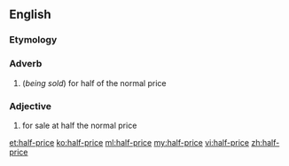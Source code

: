 ==English==

===Etymology===
{{prefix|half|price}}

===Adverb===
{{en-adv|-|head=[[half]]-[[price]]}}

# (''being sold'') for half of the normal price

===Adjective===
{{en-adj|-|head=[[half]]-[[price]]}}

# {{context|of a product|lang=en}} for sale at half the normal price

[[et:half-price]]
[[ko:half-price]]
[[ml:half-price]]
[[my:half-price]]
[[vi:half-price]]
[[zh:half-price]]